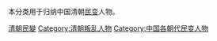 本分类用于归纳中国清朝[[民变|民变]]人物。


[[Category:清朝民變|]]
[[Category:清朝叛乱人物|Category:清朝叛乱人物]]
[[Category:中国各朝代民变人物|Category:中国各朝代民变人物]]